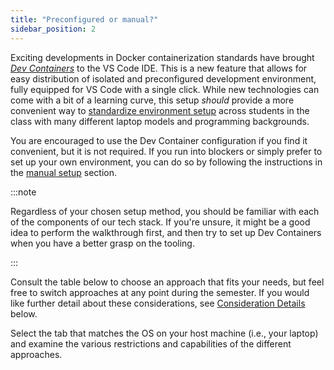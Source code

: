 ```yaml
---
title: "Preconfigured or manual?"
sidebar_position: 2
---
```


Exciting developments in Docker containerization standards have brought [*Dev Containers*](https://code.visualstudio.com/docs/remote/containers) to the VS Code IDE. This is a new feature that allows for easy distribution of isolated and preconfigured development environment, fully equipped for VS Code with a single click. While new technologies can come with a bit of a learning curve, this setup *should* provide a more convenient way to [standardize environment setup](https://cs.harvard.edu/malan/publications/iticse22.pdf) across students in the class with many different laptop models and programming backgrounds.

You are encouraged to use the Dev Container configuration if you find it convenient, but it is not required. If you run into blockers or simply prefer to set up your own environment, you can do so by following the instructions in the [manual setup](manual-setup) section.


:::note

Regardless of your chosen setup method, you should be familiar with each of the components of our tech stack. If you're unsure, it might be a good idea to perform the walkthrough first, and then try to set up Dev Containers when you have a better grasp on the tooling.

:::

Consult the table below to choose an approach that fits your needs, but feel free to switch approaches at any point during the semester. If you would like further detail about these considerations, see [Consideration Details](#considerations) below.

Select the tab that matches the OS on your host machine (i.e., your laptop) and examine the various restrictions and capabilities of the different approaches.


<Tabs>
  <TabItem value="windows" label="Windows" default>
    <ComparisonTableWin />
  </TabItem>
  <TabItem value="osx" label="Mac OSX">
    <ComparisonTableOsx />
  </TabItem>
</Tabs>
<ComparisonTable />


